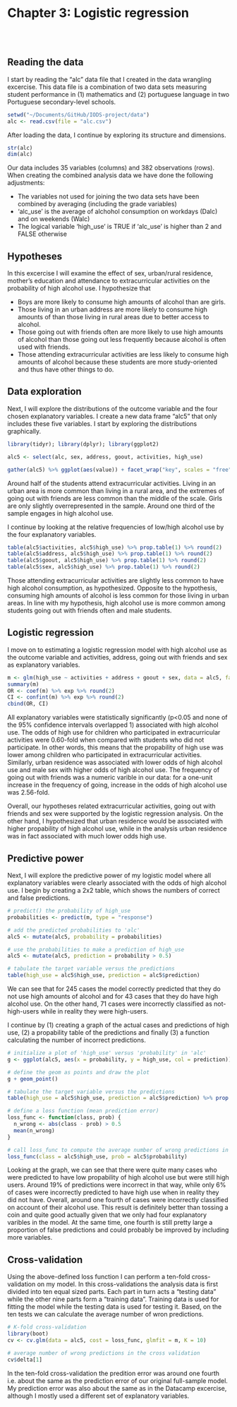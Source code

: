 # Chapter 3: Logistic regression
<br>
<br>

## Reading the data

I start by reading the "alc" data file that I created in the data wrangling excercise. This data file is a combination of two data sets measuring student performance in (1) mathematics and (2) portuguese language in two Portuguese secondary-level schools.

```r
setwd("~/Documents/GitHub/IODS-project/data")
alc <- read.csv(file = "alc.csv")
```

After loading the data, I continue by exploring its structure and dimensions.

```r
str(alc)
dim(alc)
```

Our data includes 35 variables (columns) and 382 observations (rows). When creating the combined analysis data we have done the following adjustments: 

* The variables not used for joining the two data sets have been combined by averaging (including the grade variables)
* 'alc_use' is the average of alchohol consumption on workdays (Dalc) and on weekends (Walc)
* The logical variable 'high_use' is TRUE if 'alc_use' is higher than 2 and FALSE otherwise

## Hypotheses

In this excercise I will examine the effect of sex, urban/rural residence, mother's education and attendance to extracurricular activities on the probability of high alcohol use. I hypothesize that

* Boys are more likely to consume high amounts of alcohol than are girls.
* Those living in an urban address are more likely to consume high amounts of than those living in rural areas due to better access to alcohol.
* Those going out with friends often are more likely to use high amounts of alcohol than those going out less frequently because alcohol is often used with friends.
* Those attending extracurricular activities are less likely to consume high amounts of alcohol because these students are more study-oriented and thus have other things to do.

## Data exploration

Next, I will explore the distributions of the outcome variable and the four chosen explanatory variables. I create a new data frame "alc5" that only includes these five variables. I start by exploring the distributions graphically.

```r
library(tidyr); library(dplyr); library(ggplot2)

alc5 <- select(alc, sex, address, goout, activities, high_use)
```

```r
gather(alc5) %>% ggplot(aes(value)) + facet_wrap("key", scales = "free") + geom_bar()
```

Around half of the students attend extracurricular activities. Living in an urban area is more common than living in a rural area, and the extremes of going out with friends are less common than the middle of the scale. Girls are only slightly overrepresented in the sample. Around one third of the sample engages in high alcohol use.

I continue by looking at the relative frequencies of low/high alcohol use by the four explanatory variables.

```r
table(alc5$activities, alc5$high_use) %>% prop.table(1) %>% round(2)
table(alc5$address, alc5$high_use) %>% prop.table(1) %>% round(2)
table(alc5$goout, alc5$high_use) %>% prop.table(1) %>% round(2)
table(alc5$sex, alc5$high_use) %>% prop.table(1) %>% round(2)
```

Those attending extracurricular activities are slightly less common to have high alcohol consumption, as hypothesized. Opposite to the hypothesis, consuming high amounts of alcohol is less common for those living in urban areas. In line with my hypothesis, high alcohol use is more common among students going out with friends often and male students.

## Logistic regression

I move on to estimating a logistic regression model with high alcohol use as the outcome variable and activities, address, going out with friends and sex as explanatory variables.

```r
m <- glm(high_use ~ activities + address + goout + sex, data = alc5, family = "binomial")
summary(m)
OR <- coef(m) %>% exp %>% round(2)
CI <- confint(m) %>% exp %>% round(2)
cbind(OR, CI)
```

All explanatory variables were statistically significantly (p<0.05 and none of the 95% confidence intervals overlapped 1) associated with high alcohol use. The odds of high use for children who participated in extracurricular activities were 0.60-fold when compared with students who did not participate. In other words, this means that the propability of high use was lower among children who participated in extracurricular activities. Similarly, urban residence was associated with lower odds of high alcohol use and male sex with higher odds of high alcohol use. The frequency of going out with friends was a numeric varible in our data: for a one-unit increase in the frequency of going, increase in the odds of high alcohol use was 2.56-fold.

Overall, our hypotheses related extracurricular activities, going out with friends and sex were supported by the logistic regression analysis. On the other hand, I hypothesized that urban residence would be associated with higher propability of high alcohol use, while in the analysis urban residence was in fact associated with much lower odds high use.

## Predictive power

Next, I will explore the predictive power of my logistic model where all explanatory variables were clearly associated with the odds of high alcohol use. I begin by creating a 2x2 table, which shows the numbers of correct and false predictions.

```r
# predict() the probability of high_use
probabilities <- predict(m, type = "response")

# add the predicted probabilities to 'alc'
alc5 <- mutate(alc5, probability = probabilities)

# use the probabilities to make a prediction of high_use
alc5 <- mutate(alc5, prediction = probability > 0.5)

# tabulate the target variable versus the predictions
table(high_use = alc5$high_use, prediction = alc5$prediction)
```

We can see that for 245 cases the model correctly predicted that they do not use high amounts of alcohol and for 43 cases that they do have high alcohol use. On the other hand, 71 cases were incorrectly classified as not-high-users while in reality they were high-users.

I continue by (1) creating a graph of the actual cases and predictions of high use, (2) a propability table of the predictions and finally (3) a function calculating the number of incorrect predictions.

```r
# initialize a plot of 'high_use' versus 'probability' in 'alc'
g <- ggplot(alc5, aes(x = probability, y = high_use, col = prediction))

# define the geom as points and draw the plot
g + geom_point()
```

```r
# tabulate the target variable versus the predictions
table(high_use = alc5$high_use, prediction = alc5$prediction) %>% prop.table() %>% addmargins() %>% round(2)
```

```r
# define a loss function (mean prediction error)
loss_func <- function(class, prob) {
  n_wrong <- abs(class - prob) > 0.5
  mean(n_wrong)
}

# call loss_func to compute the average number of wrong predictions in the (training) data
loss_func(class = alc5$high_use, prob = alc5$probability)
```

Looking at the graph, we can see that there were quite many cases who were predicted to have low propability of high alcohol use but were still high users. Around 19% of predictions were incorrect in that way, while only 6% of cases were incorrectly predicted to have high use when in reality they did not have. Overall, around one fourth of cases were incorrectly classified on account of their alcohol use. This result is definitely better than tossing a coin and quite good actually given that we only had four explanatory varibles in the model. At the same time, one fourth is still pretty large a proportion of false predictions and could probably be improved by including more variables.

## Cross-validation

Using the above-defined loss function I can perform a ten-fold cross-validation on my model. In this cross-validations the analysis data is first divided into ten equal sized parts. Each part in turn acts a "testing data" while the other nine parts form a "training data". Training data is used for fitting the model while the testing data is used for testing it. Based, on the ten tests we can calculate the average number of wron predictions.

```r
# K-fold cross-validation
library(boot)
cv <- cv.glm(data = alc5, cost = loss_func, glmfit = m, K = 10)

# average number of wrong predictions in the cross validation
cv$delta[1]
```

In the ten-fold cross-validation the predition error was around one fourth i.e. about the same as the prediction error of our original full-sample model. My prediction error was also about the same as in the Datacamp excercise, although I mostly used a different set of explanatory variables.